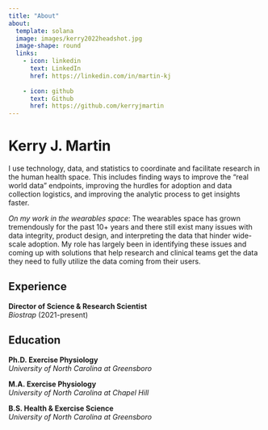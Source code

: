 ```yaml
---
title: "About"
about:
  template: solana
  image: images/kerry2022headshot.jpg
  image-shape: round
  links:
    - icon: linkedin
      text: LinkedIn
      href: https://linkedin.com/in/martin-kj
      
    - icon: github
      text: Github
      href: https://github.com/kerryjmartin
---
```


# Kerry J. Martin

I use technology, data, and statistics to coordinate and facilitate research in the human health space. This includes finding ways to improve the "real world data" endpoints, improving the hurdles for adoption and data collection logistics, and improving the analytic process to get insights faster.  

*On my work in the wearables space*: The wearables space has grown tremendously for the past 10+ years and there still exist many issues with data integrity, product design, and interpreting the data that hinder wide-scale adoption. My role has largely been in identifying these issues and coming up with solutions that help research and clinical teams get the data they need to fully utilize the data coming from their users.  

## Experience

**Director of Science & Research Scientist**  
*Biostrap* (2021-present)

## Education

**Ph.D. Exercise Physiology**  
*University of North Carolina at Greensboro*

**M.A. Exercise Physiology**  
*University of North Carolina at Chapel Hill*

**B.S. Health & Exercise Science**  
*University of North Carolina at Greensboro*






